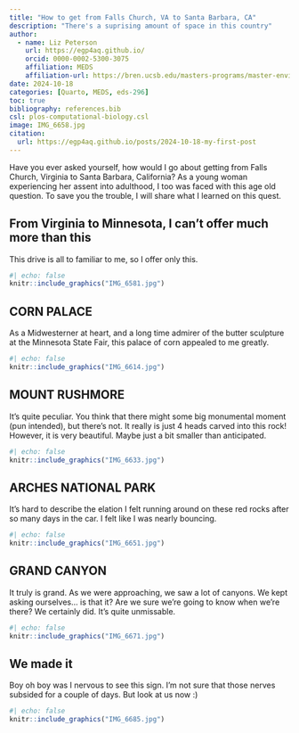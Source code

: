 ```yaml
---
title: "How to get from Falls Church, VA to Santa Barbara, CA"
description: "There's a suprising amount of space in this country"
author:
  - name: Liz Peterson
    url: https://egp4aq.github.io/
    orcid: 0000-0002-5300-3075
    affiliation: MEDS
    affiliation-url: https://bren.ucsb.edu/masters-programs/master-environmental-data-science
date: 2024-10-18
categories: [Quarto, MEDS, eds-296]
toc: true
bibliography: references.bib
csl: plos-computational-biology.csl
image: IMG_6658.jpg
citation:
  url: https://egp4aq.github.io/posts/2024-10-18-my-first-post
---
```


Have you ever asked yourself, how would I go about getting from Falls Church, Virginia to Santa Barbara, California? As a young woman experiencing her assent into adulthood, I too was faced with this age old question. To save you the trouble, I will share what I learned on this quest. 

## From Virginia to Minnesota, I can't offer much more than this

This drive is all to familiar to me, so I offer only this.

```r
#| echo: false
knitr::include_graphics("IMG_6581.jpg")
```

## CORN PALACE

As a Midwesterner at heart, and a long time admirer of the butter sculpture at the Minnesota State Fair, this palace of corn appealed to me greatly. 

```r
#| echo: false
knitr::include_graphics("IMG_6614.jpg")
```

## MOUNT RUSHMORE

It's quite peculiar. You think that there might some big monumental moment (pun intended), but there's not. It really is just 4 heads carved into this rock! However, it is very beautiful. Maybe just a bit smaller than anticipated.

```r
#| echo: false
knitr::include_graphics("IMG_6633.jpg")
```

## ARCHES NATIONAL PARK

It's hard to describe the elation I felt running around on these red rocks after so many days in the car. I felt like I was nearly bouncing.

```r
#| echo: false
knitr::include_graphics("IMG_6651.jpg")
```

## GRAND CANYON

It truly is grand. As we were approaching, we saw a lot of canyons. We kept asking ourselves... is that it? Are we sure we're going to know when we're there? We certainly did. It's quite unmissable.

```r
#| echo: false
knitr::include_graphics("IMG_6671.jpg")
```

## We made it

Boy oh boy was I nervous to see this sign. I'm not sure that those nerves subsided for a couple of days. But look at us now :)

```r
#| echo: false
knitr::include_graphics("IMG_6685.jpg")
```

